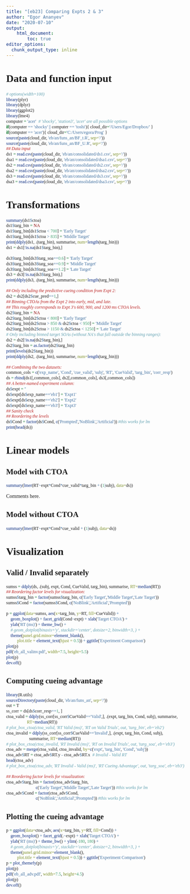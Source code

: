 ```yaml
---
title: "[eb23] Comparing Expts 2 & 3"
author: "Egor Ananyev"
date: "2020-07-10"
output:
    html_document:
        toc: true
editor_options: 
  chunk_output_type: inline
---
```


<style type="text/css">
body, td{
  font-family: Cambria;
}
code.r{
  font-family: Inconsolata;
}
</style>

# Data and function input

```r
# options(width=100)
library(plyr)
library(dplyr)
library(ggplot2)
library(lme4)
computer = 'acer'  # 'shocky', 'station3', 'acer' are all possible options
if(computer == 'shocky' || computer == 'toshi'){ cloud_dir='/Users/Egor/Dropbox/' }
if(computer == 'acer'){ cloud_dir='C:/Users/egora/Prog' }
source(paste(cloud_dir, 'eb/an/funs_an/BF_t.R', sep='/'))
source(paste(cloud_dir, 'eb/an/funs_an/BF_U.R', sep='/'))
## Data input
ds1 = read.csv(paste(cloud_dir, 'eb/an/consolidated/ds1.csv', sep='/'))
dsa1 = read.csv(paste(cloud_dir, 'eb/an/consolidated/dsa1.csv', sep='/'))
ds2 = read.csv(paste(cloud_dir, 'eb/an/consolidated/ds2.csv', sep='/'))
dsa2 = read.csv(paste(cloud_dir, 'eb/an/consolidated/dsa2.csv', sep='/'))
ds3 = read.csv(paste(cloud_dir, 'eb/an/consolidated/ds3.csv', sep='/'))
dsa3 = read.csv(paste(cloud_dir, 'eb/an/consolidated/dsa3.csv', sep='/'))
```

# Transformations

```r
summary(ds1$ctoa)
ds1$targ_bin = NA
ds1$targ_bin[ds1$ctoa < 700] = 'Early Target'
ds1$targ_bin[ds1$ctoa > 835] = 'Middle Target'
print(ddply(ds1, .(targ_bin), summarise, num=length(targ_bin)))
ds1 = ds1[!is.na(ds1$targ_bin),]
```

```r
ds3$targ_bin[ds3$targ_soa==0.6] = 'Early Target'
ds3$targ_bin[ds3$targ_soa==0.9] = 'Middle Target'
ds3$targ_bin[ds3$targ_soa==1.2] = 'Late Target'
ds3 = ds3[!is.na(ds3$targ_bin),]
print(ddply(ds3, .(targ_bin), summarise, num=length(targ_bin)))
```


```r
## Only including the predictive cueing condition from Expt 2:
ds2 = ds2[ds2$cue_pred==1,]
## Binning CTOAs from the Expt 2 into early, mid, and late.
## This roughly corresponds to Expt 3's 600, 900, and 1200 ms CTOA levels.
ds2$targ_bin = NA
ds2$targ_bin[ds2$ctoa < 800] = 'Early Target'
ds2$targ_bin[ds2$ctoa > 850 & ds2$ctoa < 950] = 'Middle Target'
ds2$targ_bin[ds2$ctoa > 1150 & ds2$ctoa < 1250] = 'Late Target'
# Only including binned target SOAs (without NA's that fall outside the binning ranges):
ds2 = ds2[!is.na(ds2$targ_bin),]
ds2$targ_bin = as.factor(ds2$targ_bin)
print(levels(ds2$targ_bin))
print(ddply(ds2, .(targ_bin), summarise, num=length(targ_bin)))
```

```r
## Combining the two datasets:
common_cols = c('exp_name', 'Cond', 'cue_valid', 'subj', 'RT', 'CueValid', 'targ_bin', 'corr_resp')
ds = rbind(ds1[,common_cols], ds2[,common_cols], ds3[,common_cols])
## A better-named experiment column:
ds$expt = ''
ds$expt[ds$exp_name=='eb1'] = 'Expt1'
ds$expt[ds$exp_name=='eb2'] = 'Expt2'
ds$expt[ds$exp_name=='eb3'] = 'Expt3'
## Sanity check
## Reordering the levels
ds$Cond = factor(ds$Cond, c('Prompted','NoBlink','Artificial')) #this works for lm
print(head(ds))
```

# Linear models

## Model with CTOA

```r
summary(lmer(RT~expt*Cond*cue_valid*targ_bin + (1|subj), data=ds))
```

Comments here.

## Model without CTOA

```r
summary(lmer(RT~expt*Cond*cue_valid + (1|subj), data=ds))
```


# Visualization

## Valid / Invalid separately

```r
sumss = ddply(ds, .(subj, expt, Cond, CueValid, targ_bin), summarise, RT=median(RT))
## Reordering factor levels for visualization:
sumss$targ_bin = factor(sumss$targ_bin, c('Early Target','Middle Target','Late Target'))
sumss$Cond = factor(sumss$Cond, c('NoBlink','Artificial','Prompted'))
```

```r
p = ggplot(data=sumss, aes(x=targ_bin, y=RT, fill=CueValid)) + 
    geom_boxplot() + facet_grid(Cond~expt) + xlab('Target CTOA') + 
    ylab('RT (ms)') + theme_bw() + 
    # geom_dotplot(binaxis='y', stackdir='center', dotsize=2, binwidth=3, ) + 
    theme(panel.grid.minor=element_blank(), 
          plot.title = element_text(hjust = 0.5)) + ggtitle('Experiment Comparison')
plot(p)
pdf('eb_all_valinv.pdf', width=7.5, height=5.5)
plot(p)
dev.off()
```


## Computing cueing advantage
```r
library(R.utils)
sourceDirectory(paste(cloud_dir, 'eb/an/funs_an', sep='/'))
out = T
ss_corr = ds[ds$corr_resp==1, ]
ctoa_valid = ddply(ss_corr[ss_corr$CueValid=='Valid',], .(expt, targ_bin, Cond, subj), summarise,
                   RT=median(RT))
# plot_box_ctoa(ctoa_valid, 'RT Valid (ms)', 'RT on Valid Trials', out, 'targ_bin', eb='eb2')
ctoa_invalid = ddply(ss_corr[ss_corr$CueValid=='Invalid',], .(expt, targ_bin, Cond, subj), 
                     summarise, RT=median(RT))
# plot_box_ctoa(ctoa_invalid, 'RT Invalid (ms)', 'RT on Invalid Trials', out, 'targ_soa', eb='eb3')
ctoa_adv = merge(ctoa_valid, ctoa_invalid, by=c('expt', 'targ_bin', 'Cond', 'subj'))
ctoa_adv$RT = ctoa_adv$RT.y - ctoa_adv$RT.x  # Invalid - Valid RT
head(ctoa_adv)
# plot_box_ctoa(ctoa_adv, 'RT Invalid - Valid (ms)', 'RT Cueing Advantage', out, 'targ_soa', eb='eb3')
```

```r
## Reordering factor levels for visualization:
ctoa_adv$targ_bin = factor(ctoa_adv$targ_bin,
                           c('Early Target','Middle Target','Late Target')) #this works for lm
ctoa_adv$Cond = factor(ctoa_adv$Cond,
                           c('NoBlink','Artificial','Prompted')) #this works for lm
```

## Plotting the cueing advantage
```r
p = ggplot(data=ctoa_adv, aes(x=targ_bin, y=RT, fill=Cond)) + 
    geom_boxplot() + facet_grid(.~expt) + xlab('Target CTOA') + 
    ylab('RT (ms)') + theme_bw() + ylim(-180, 180) +
    # geom_dotplot(binaxis='y', stackdir='center', dotsize=2, binwidth=3, ) + 
    theme(panel.grid.minor=element_blank(), 
          plot.title = element_text(hjust = 0.5)) + ggtitle('Experiment Comparison')
p = plot_themefy(p)
plot(p)
pdf('eb_all_adv.pdf', width=7.5, height=4.5)
plot(p)
dev.off()
```